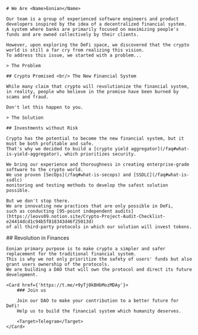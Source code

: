 <WhoWeAre>

    # We Are <Name>Eonian</Name>

    Our team is a group of experienced software engineers and product developers inspired by the idea of a decentralized financial system.
    A system where banks are primarily focused on maximizing people's funds and are owned collectively by their clients.

    However, upon exploring the DeFi space, we discovered that the crypto world is still a far cry from realizing this vision. 
    To address this issue, we started with a problem...

</WhoWeAre>

<Problem>

    > The Problem

    ## Crypto Promised <br/> The New Financial System

    While many claim that crypto will revolutionize the financial system,
    in reality, people who believe in the promise have been burned by scams and fraud.

    Don't let this happen to you.

</Problem>

<Solution>

    > The Solution

    ## Investments without Risk

    Crypto has the potential to become the new financial system, but it must be both profitable and safe. 
    That's why we decided to build a [crypto yield aggregator](/faq#what-is-yield-aggregator), which prioritizes security.

    We bring our experience and thoroughness in creating enterprise-grade software to the crypto world. 
    We use proven [SecOps](/faq#what-is-secops) and [SSDLC](/faq#what-is-ssdlc) 
    monitoring and testing methods to develop the safest solution possible. 

    But we don't stop there. 
    We are innovating new practices that are only possible in DeFi, 
    such as conducting [95-point independent audits](https://leovs09.notion.site/Crypto-Project-Audit-Checklist-e24414dcd1c94b5f818343d46f25013d) 
    of all third-party protocols in which our solution will invest tokens. 

</Solution>

<Revolution>
    ## Revolution in Finances

    Eonian primary purpose is to make crypto a simpler and safer replacement for the traditional financial system. 
    This is why we not only prioritize the safety of users' funds but also grant users ownership of the protocols. 
    We are building a DAO that will own the protocol and direct its future development.

    <Card href={'https://t.me/+9yTj0kBHbMozMDAy'}>
        ### Join us

        Join our DAO to make your contribution to a better future for DeFi! 
        Help us to build the financial system which humanity deserves.

        <Target>Telegram</Target>        
    </Card>

</Revolution>
